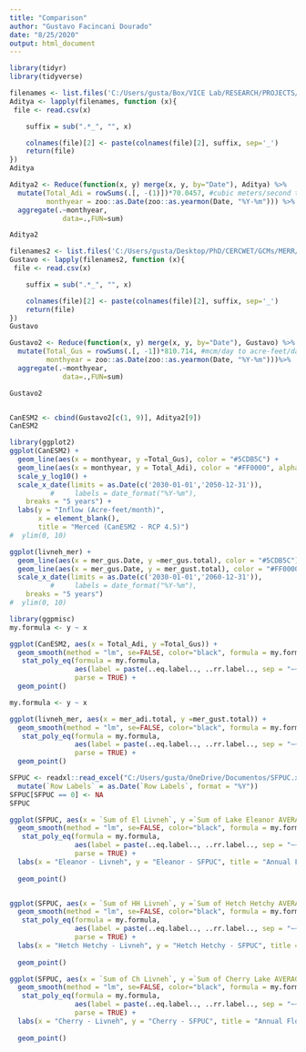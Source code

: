 ---
title: "Comparison"
author: "Gustavo Facincani Dourado"
date: "8/25/2020"
output: html_document
---

```{r}
library(tidyr)
library(tidyverse)

filenames <- list.files('C:/Users/gusta/Box/VICE Lab/RESEARCH/PROJECTS/CERC-WET/Task7_San_Joaquin_Model/Pywr models/bias correction/MERR/Catchment_RO_BC/CanESM2_rcp45/', pattern="*.csv", full.names=TRUE)
Aditya <- lapply(filenames, function (x){
 file <- read.csv(x)

    suffix = sub(".*_", "", x)

    colnames(file)[2] <- paste(colnames(file)[2], suffix, sep='_')
    return(file)
})
Aditya

Aditya2 <- Reduce(function(x, y) merge(x, y, by="Date"), Aditya) %>%
  mutate(Total_Adi = rowSums(.[, -(1)])*70.0457, #cubic meters/second to acre-feet/day
         monthyear = zoo::as.Date(zoo::as.yearmon(Date, "%Y-%m"))) %>%
  aggregate(.~monthyear,
             data=.,FUN=sum)

Aditya2

```

```{r}
filenames2 <- list.files('C:/Users/gusta/Desktop/PhD/CERCWET/GCMs/MERR/Catchment_RO/', pattern="*.csv", full.names=TRUE)
Gustavo <- lapply(filenames2, function (x){
 file <- read.csv(x)

    suffix = sub(".*_", "", x)

    colnames(file)[2] <- paste(colnames(file)[2], suffix, sep='_')
    return(file)
})
Gustavo

Gustavo2 <- Reduce(function(x, y) merge(x, y, by="Date"), Gustavo) %>%
  mutate(Total_Gus = rowSums(.[, -1])*810.714, #mcm/day to acre-feet/day
         monthyear = zoo::as.Date(zoo::as.yearmon(Date, "%Y-%m")))%>%
  aggregate(.~monthyear,
             data=.,FUN=sum)

Gustavo2


CanESM2 <- cbind(Gustavo2[c(1, 9)], Aditya2[9])
CanESM2
```


```{r}
library(ggplot2)
ggplot(CanESM2) +
  geom_line(aes(x = monthyear, y =Total_Gus), color = "#5CDB5C") +
  geom_line(aes(x = monthyear, y = Total_Adi), color = "#FF0000", alpha = 0.5)+
  scale_y_log10() +
  scale_x_date(limits = as.Date(c('2030-01-01','2050-12-31')),
          #     labels = date_format("%Y-%m"),
    breaks = "5 years") +
  labs(y = "Inflow (Acre-feet/month)",
       x = element_blank(),
       title = "Merced (CanESM2 - RCP 4.5)")
#  ylim(0, 10)
```


```{r}

ggplot(livneh_mer) +
  geom_line(aes(x = mer_gus.Date, y =mer_gus.total), color = "#5CDB5C") +
  geom_line(aes(x = mer_gus.Date, y = mer_gust.total), color = "#FF0000", alpha = 0.5)+
  scale_x_date(limits = as.Date(c('2030-01-01','2060-12-31')),
          #     labels = date_format("%Y-%m"),
    breaks = "5 years")
#  ylim(0, 10)
```


```{r}
library(ggpmisc)
my.formula <- y ~ x

ggplot(CanESM2, aes(x = Total_Adi, y =Total_Gus)) +
  geom_smooth(method = "lm", se=FALSE, color="black", formula = my.formula) +
   stat_poly_eq(formula = my.formula, 
                aes(label = paste(..eq.label.., ..rr.label.., sep = "~~~")), 
                parse = TRUE) +    
  geom_point()
```

```{r}

my.formula <- y ~ x

ggplot(livneh_mer, aes(x = mer_adi.total, y =mer_gust.total)) +
  geom_smooth(method = "lm", se=FALSE, color="black", formula = my.formula) +
   stat_poly_eq(formula = my.formula, 
                aes(label = paste(..eq.label.., ..rr.label.., sep = "~~~")), 
                parse = TRUE) +    
  geom_point()
```



```{r}
SFPUC <- readxl::read_excel("C:/Users/gusta/OneDrive/Documentos/SFPUC.xlsx", sheet = "Sheet4") %>%
  mutate(`Row Labels` = as.Date(`Row Labels`, format = "%Y")) 
SFPUC[SFPUC == 0] <- NA
SFPUC
```

```{r}
ggplot(SFPUC, aes(x = `Sum of El Livneh`, y =`Sum of Lake Eleanor AVERAGE_INFLOW_F11 [ft³/s]`)) +
  geom_smooth(method = "lm", se=FALSE, color="black", formula = my.formula) +
   stat_poly_eq(formula = my.formula, 
                aes(label = paste(..eq.label.., ..rr.label.., sep = "~~~")), 
                parse = TRUE) +    
  labs(x = "Eleanor - Livneh", y = "Eleanor - SFPUC", title = "Annual Flow (mcm/year)")+
  
  geom_point()


ggplot(SFPUC, aes(x = `Sum of HH Livneh`, y =`Sum of Hetch Hetchy AVERAGE_INFLOW_F11 [ft³/s]`)) +
  geom_smooth(method = "lm", se=FALSE, color="black", formula = my.formula) +
   stat_poly_eq(formula = my.formula, 
                aes(label = paste(..eq.label.., ..rr.label.., sep = "~~~")), 
                parse = TRUE) +    
  labs(x = "Hetch Hetchy - Livneh", y = "Hetch Hetchy - SFPUC", title = "Annual Flow (mcm/year)")+
  
  geom_point()

ggplot(SFPUC, aes(x = `Sum of Ch Livneh`, y =`Sum of Cherry Lake AVERAGE_INFLOW_F11 [ft³/s]`)) +
  geom_smooth(method = "lm", se=FALSE, color="black", formula = my.formula) +
   stat_poly_eq(formula = my.formula, 
                aes(label = paste(..eq.label.., ..rr.label.., sep = "~~~")), 
                parse = TRUE) +    
  labs(x = "Cherry - Livneh", y = "Cherry - SFPUC", title = "Annual Flow (mcm/year)")+
  
  geom_point()
```